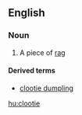 {{also|Clootie}}
==English==

===Noun===
{{wikipedia}}
{{en-noun}}

# {{label|en|Scotland}} A piece of [[rag]]

====Derived terms====
* [[clootie dumpling]]

[[hu:clootie]]